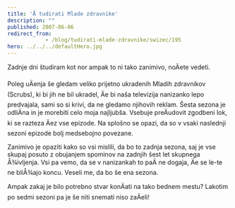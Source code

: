 ```yaml
---
title: 'Å tudirati Mlade zdravnike'
description: ""
published: 2007-06-06
redirect_from: 
            - /blog/tudirati-mlade-zdravnike/swizec/195
hero: ../../../defaultHero.jpg
---
```


Zadnje dni študiram kot nor ampak to ni tako zanimivo, noÄete vedeti.

Poleg uÄenja še gledam veliko prijetno ukradenih Mladih zdravnikov (Scrubs), ki bi jih ne bil ukradel, Äe bi naša televizija nanizanko lepo predvajala, sami so si krivi, da ne gledamo njihovih reklam. Šesta sezona je odliÄna in je morebiti celo moja najljubša. Vsebuje preÄudovit zgodbeni lok, ki se razteza Äez vse epizode. Na splošno se opazi, da so v vsaki naslednji sezoni epizode bolj medsebojno povezane.

Zanimivo je opaziti kako so vsi mislili, da bo to zadnja sezona, saj je vse skupaj posuto z obujanjem spominov na zadnjih šest let skupnega Å¾ivljenja. Vsi pa vemo, da se v nanizankah to paÄ ne dogaja, Äe se le-te ne bliÅ¾ajo koncu. Veseli me, da bo še ena sezona.

Ampak zakaj je bilo potrebno stvar konÄati na tako bednem mestu? Lakotim po sedmi sezoni pa je še niti snemati niso zaÄeli!
